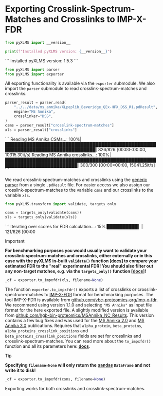 
# Exporting Crosslink-Spectrum-Matches and Crosslinks to IMP-X-FDR


```python copy
from pyXLMS import __version__

print(f"Installed pyXLMS version: {__version__}")
```
<Callout emoji="✓">
```
    Installed pyXLMS version: 1.5.3
```
</Callout>


```python copy
from pyXLMS import parser
from pyXLMS import exporter
```

All exporting functionality is available via the `exporter` submodule. We also import the `parser` submodule to read crosslink-spectrum-matches and crosslinks.


```python copy
parser_result = parser.read(
    "../../data/ms_annika/XLpeplib_Beveridge_QEx-HFX_DSS_R1.pdResult",
    engine="MS Annika",
    crosslinker="DSS",
)
csms = parser_result["crosslink-spectrum-matches"]
xls = parser_result["crosslinks"]
```
<Callout emoji="✓">
```
    Reading MS Annika CSMs...: 100%|████████████████████████████████████████████████████████████████████████████████| 826/826 [00:00<00:00, 10315.30it/s]
    Reading MS Annika crosslinks...: 100%|██████████████████████████████████████████████████████████████████████████| 300/300 [00:00<00:00, 15041.25it/s]
```
</Callout>

We read crosslink-spectrum-matches and crosslinks using the [generic parser](https://hgb-bin-proteomics.github.io/pyXLMS/pyXLMS.parser.html#pyXLMS.parser.read) from a single `.pdResult` file. For easier access we also assign our crosslink-spectrum-matches to the variable `csms` and our crosslinks to the variable `xls`.


```python copy
from pyXLMS.transform import validate, targets_only

csms = targets_only(validate(csms))
xls = targets_only(validate(xls))
```
<Callout emoji="✓">
```
    Iterating over scores for FDR calculation...:  15%|██████████▌                                                             | 121/826 [00:00<?, ?it/s]
    Iterating over scores for FDR calculation...:  25%|██████████████████                                                       | 74/300 [00:00<?, ?it/s]
```
</Callout>

> [!IMPORTANT]
>
> **For benchmarking purposes you would usually want to validate your crosslink-spectrum-matches and crosslinks, either externally or in this case with the pyXLMS in-built `validate()` function \[[docs](https://hgb-bin-proteomics.github.io/pyXLMS/pyXLMS.transform.html#pyXLMS.transform.validate.validate)\] to compare your estimated FDR to the "real" experimental FDR! You should also filter out any non-target matches, e.g. via the `targets_only()` function \[[docs](https://hgb-bin-proteomics.github.io/pyXLMS/pyXLMS.transform.html#pyXLMS.transform.targets_only.targets_only)\]!**


```python copy
_df = exporter.to_impxfdr(xls, filename=None)
```

The function `exporter.to_impxfdr()` exports a list of crosslinks or crosslink-spectrum-matches to [IMP-X-FDR](https://doi.org/10.1038/s41467-022-31701-w) format for benchmarking purposes. The tool IMP-X-FDR is available from [github.com/vbc-proteomics-org/imp-x-fdr](https://github.com/vbc-proteomics-org/imp-x-fdr). We recommend using version 1.1.0 and selecting `"MS Annika"` as input file format for the here exported file. A slightly modified version is available from [github.com/hgb-bin-proteomics/MSAnnika_NC_Results](https://github.com/hgb-bin-proteomics/MSAnnika_NC_Results/blob/master/Peplib_Beveridge/MS_Annika/Tools/IMP-X-FDR.v1.1.0.zip). This version contains a few bug fixes and was used for the [MS Annika 2.0](https://doi.org/10.1021/acs.jproteome.3c00325) and [MS Annika 3.0](https://doi.org/10.1038/s42004-024-01386-x) publications. Requires that `alpha_protein`, `beta_proteins`, `alpha_proteins_crosslink_positions` and `beta_proteins_crosslink_positions` fields are set for crosslinks and crosslink-spectrum-matches. You can read more about the `to_impxfdr()` function and all its parameters here: [**docs**](https://hgb-bin-proteomics.github.io/pyXLMS/pyXLMS.exporter.html#pyXLMS.exporter.to_impxfdr.to_impxfdr).

> [!TIP]
>
> **Specifying `filename=None` will only return the [pandas](https://pandas.pydata.org/) `DataFrame` and not write it to disk!**


```python copy
_df = exporter.to_impxfdr(csms, filename=None)
```

Exporting works for both crosslinks and crosslink-spectrum-matches.
